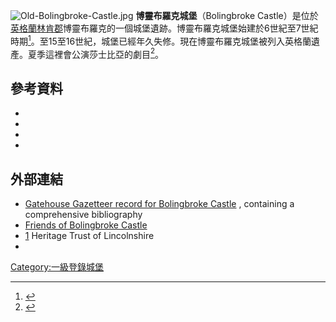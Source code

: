 [[File:Old-Bolingbroke-Castle.jpg|right]]
'''博靈布羅克城堡'''（Bolingbroke Castle）是位於[[英格蘭|英格蘭]][[林肯郡|林肯郡]]博靈布羅克的一個城堡遺跡。博靈布羅克城堡始建於6世紀至7世紀時期<ref name="history">{{cite web|url=http://community.lincolnshire.gov.uk/BolingbrokeCastle/section.asp?catId=21791|title=Bolingbroke Castle - a brief history|accessdate=29 May 2009|deadurl=yes|archiveurl=https://web.archive.org/web/20090622105725/http://community.lincolnshire.gov.uk/BolingbrokeCastle/section.asp?catId=21791|archivedate=2009年6月22日}}</ref>。至15至16世紀，城堡已經年久失修。現在博靈布羅克城堡被列入英格蘭遺產。夏季這裡會公演莎士比亞的劇目<ref name=SS>{{cite news|title=Bolingbroke Castle to host open air Shakespeare show|url=http://www.skegnessstandard.co.uk/news/business/bolingbroke-castle-to-host-open-air-shakespeare-show-1-3983360|accessdate=6 May 2013|newspaper=Skegness Standard|date=22 June 2012|archive-url=https://web.archive.org/web/20180107061241/https://www.skegnessstandard.co.uk/news/business/bolingbroke-castle-to-host-open-air-shakespeare-show-1-3983360|archive-date=2018-01-07|dead-url=yes}}</ref>。
==參考資料==
{{reflist}}
*{{cite book |last1=Brown |first1=A. L. |last2=Summerson |first2=Henry |contribution=Henry IV (1367–1413) |year=2004 |title=Oxford Dictionary of National Biography |format={{ODNBsub}} |publisher=Oxford University Press |url=http://www.oxforddnb.com/view/article/12951 |access-date=2016-03-10 |archive-date=2016-08-11 |archive-url=https://web.archive.org/web/20160811171733/http://www.oxforddnb.com/view/article/12951 |dead-url=no }}
*{{cite book
  | last = Matarasso
  | first = Francois
  | authorlink =
  | coauthors =
  | title = The English Castle
  | publisher = Cassell
  | year = 1995
  | location = London
  | page = 224
  | url =
  | doi =
  | isbn = 1-84067-230-7}}
*{{cite book|title=The history of the King's Works: the Middle Ages|volume=2 |year=1963|publisher=Her Majesty's Stationery Office|location=London|pages=571-2|first1=R |last1=Allen Brown |first2=H M |last2=Colvin |first3=A J |last3=Taylor|accessdate=3 May 2013}}
*{{cite book|last="Sylvanius Urban"|title=Gentleman's Magazine and Historical Review |year=1821 |publisher=John Harris & Son|location=London|volume=91 part 2 |page=305 |url=http://books.google.co.uk/books?id=K6TPAAAAMAAJ&pg=PA305&dq=bolingbroke+castle&hl=no&sa=X&ei=kwWEUZqxMNSN4gSd94CoDA&ved=0CC0Q6AEwADgK#v=onepage&q=bolingbroke%20castle&f=false|accessdate=3 May 2013|chapter=Bolingbroke Castle}}
==外部連結==
{{Commons category|Bolingbroke Castle}}
*[http://www.gatehouse-gazetteer.info/English%20sites/1794.html Gatehouse Gazetteer record for Bolingbroke Castle] {{Wayback|url=http://www.gatehouse-gazetteer.info/English%20sites/1794.html |date=20180930103548 }}, containing a comprehensive bibliography
*[http://www.bolingbrokecastle.com/ Friends of Bolingbroke Castle] {{Wayback|url=http://www.bolingbrokecastle.com/ |date=20201226031301 }}
*[https://web.archive.org/web/20140117030021/http://www.lincsheritage.org/promotion/historic_sites/site.php?key=bolingbroke] Heritage Trust of Lincolnshire
*{{cite web|title=Bolingbroke Castle|url=http://community.lincolnshire.gov.uk/BolingbrokeCastle/index.asp?catId=21787|publisher=Lincolnshire county council|accessdate=6 May 2013|author=Friends of Bolingbroke castle|deadurl=yes|archiveurl=https://web.archive.org/web/20120729143017/http://community.lincolnshire.gov.uk/BolingbrokeCastle/index.asp?catId=21787|archivedate=2012年7月29日}}
{{coord|53.16414|N|0.01638|E|type:landmark_scale:10000_region:GB|display=title}}

[[Category:一級登錄城堡|Category:一級登錄城堡]]